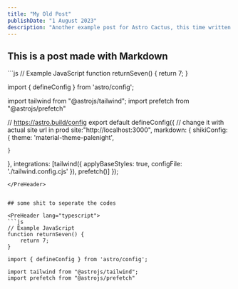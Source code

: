 ```yaml
---
title: "My Old Post"
publishDate: "1 August 2023"
description: "Another example post for Astro Cactus, this time written in a plain markdown file"
---
```



## This is a post made with Markdown



<PreHeader lang="javascript">
```js
// Example JavaScript
function returnSeven() {
	return 7;
}

import { defineConfig } from 'astro/config';

import tailwind from "@astrojs/tailwind";
import prefetch from "@astrojs/prefetch"

// https://astro.build/config
export default defineConfig({
  // change it with actual site url in prod
  site:"http://localhost:3000",
  markdown: {
    shikiConfig: {
      theme: 'material-theme-palenight',
      
    }
  },
  integrations: [tailwind({
    applyBaseStyles: true,
    configFile: './tailwind.config.cjs'
  }),
  prefetch()]
});
```
</PreHeader>


## some shit to seperate the codes

<PreHeader lang="typescript">
```js
// Example JavaScript
function returnSeven() {
	return 7;
}

import { defineConfig } from 'astro/config';

import tailwind from "@astrojs/tailwind";
import prefetch from "@astrojs/prefetch"
```
</PreHeader>
